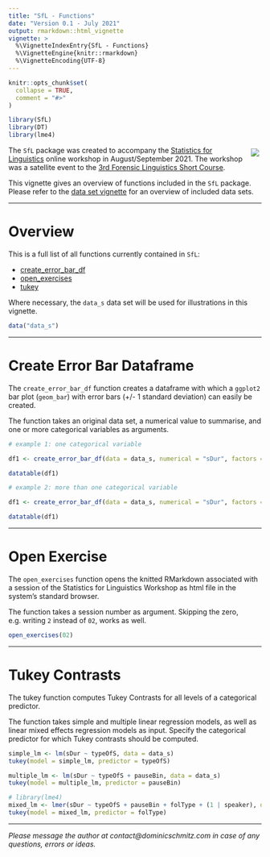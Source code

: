 ```yaml
---
title: "SfL - Functions"
date: "Version 0.1 - July 2021"
output: rmarkdown::html_vignette
vignette: >
  %\VignetteIndexEntry{SfL - Functions}
  %\VignetteEngine{knitr::rmarkdown}
  %\VignetteEncoding{UTF-8}
---
```


<style type="text/css">

img{
  border: none;
  margin: 5px;
}

</style>

```r
knitr::opts_chunk$set(
  collapse = TRUE,
  comment = "#>"
)
```

```r
library(SfL)
library(DT)
library(lme4)
```

<div class="logo">

  <img src="figures/SfL_logo.png" style="float:right">

</div>

The `SfL` package was created to accompany the [Statistics for Linguistics](https://forensic-linguistics-sc.com/workshop/) online workshop in August/September 2021. The workshop was a satellite event to the [3rd Forensic Linguistics Short Course](https://forensic-linguistics-sc.com/).

This vignette gives an overview of functions included in the `SfL` package. Please refer to the [data set vignette](https://htmlpreview.github.io/?https://github.com/dosc91/SfL/blob/main/vignettes/data_sets.html) for an overview of included data sets.

---

# Overview

This is a full list of all functions currently contained in `SfL`:

- [create_error_bar_df](#create_error_bar_df)
- [open_exercises](#open_exercises)
- [tukey](#tukey)

Where necessary, the `data_s` data set will be used for illustrations in this vignette.

```r
data("data_s")
```

---

# Create Error Bar Dataframe {#create_error_bar_df}

The `create_error_bar_df` function creates a dataframe with which a `ggplot2` bar plot (`geom_bar`) with error bars (+/- 1 standard deviation) can easily be created.

The function takes an original data set, a numerical value to summarise, and one or more categorical variables as arguments.

```r
# example 1: one categorical variable

df1 <- create_error_bar_df(data = data_s, numerical = "sDur", factors = "pauseBin")
```

```r
datatable(df1)
```

```r
# example 2: more than one categorical variable

df1 <- create_error_bar_df(data = data_s, numerical = "sDur", factors = c("pauseBin", "typeOfS", "folType"))
```

```r
datatable(df1)
```

---

# Open Exercise {#open_exercises}

The `open_exercises` function opens the knitted RMarkdown associated with a session of the Statistics for Linguistics Workshop as html file in the system's standard browser.

The function takes a session number as argument. Skipping the zero, e.g. writing `2` instead of `02`, works as well.

```r
open_exercises(02)
```

---

# Tukey Contrasts {#tukey}

The tukey function computes Tukey Contrasts for all levels of a categorical predictor. 

The function takes simple and multiple linear regression models, as well as linear mixed effects regression models as input. Specify the categorical predictor for which Tukey contrasts should be computed.

```r
simple_lm <- lm(sDur ~ typeOfS, data = data_s)
tukey(model = simple_lm, predictor = typeOfS)

multiple_lm <- lm(sDur ~ typeOfS + pauseBin, data = data_s)
tukey(model = multiple_lm, predictor = pauseBin)

# library(lme4)
mixed_lm <- lmer(sDur ~ typeOfS + pauseBin + folType + (1 | speaker), data = data_s, REML = F)
tukey(model = mixed_lm, predictor = folType)
```

---

*Please message the author at contact@dominicschmitz.com in case of any questions, errors or ideas.*













